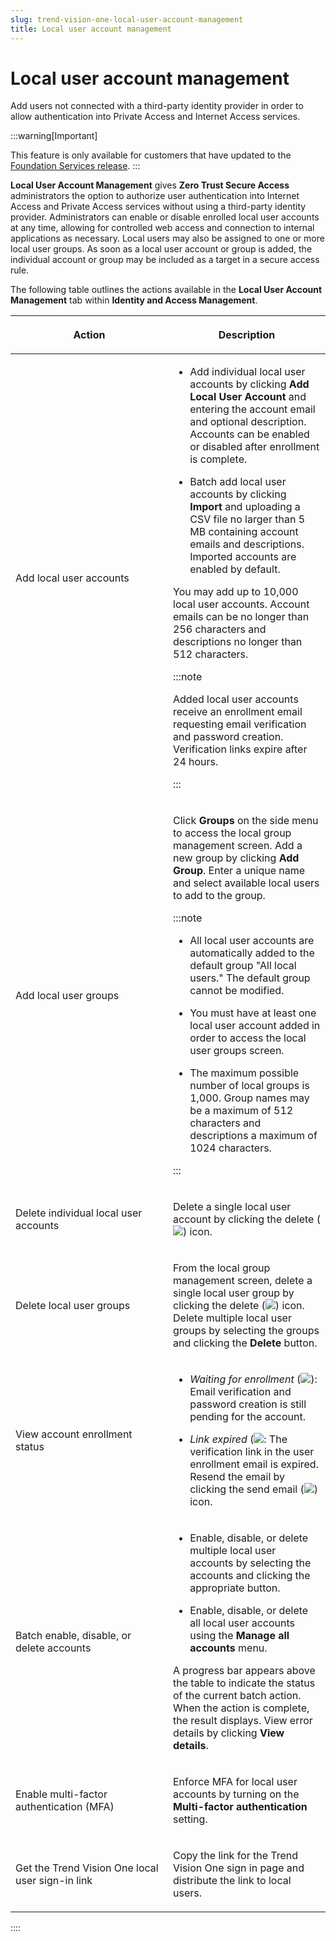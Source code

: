 ```yaml
---
slug: trend-vision-one-local-user-account-management
title: Local user account management
---
```

# Local user account management

Add users not connected with a third-party identity provider in order to allow authentication into Private Access and Internet Access services.

:::warning[Important]

This feature is only available for customers that have updated to the [Foundation Services release](update-foundation-services-release.mdx).
:::

**Local User Account Management** gives **Zero Trust Secure Access** administrators the option to authorize user authentication into Internet Access and Private Access services without using a third-party identity provider. Administrators can enable or disable enrolled local user accounts at any time, allowing for controlled web access and connection to internal applications as necessary. Local users may also be assigned to one or more local user groups. As soon as a local user account or group is added, the individual account or group may be included as a target in a secure access rule.

The following table outlines the actions available in the **Local User Account Management** tab within **Identity and Access Management**.

<table>
<colgroup>
<col style="width: 50%" />
<col style="width: 50%" />
</colgroup>
<thead>
<tr>
<th><p>Action</p></th>
<th><p>Description</p></th>
</tr>
</thead>
<tbody>
<tr>
<td><p>Add local user accounts</p></td>
<td><ul>
<li><p>Add individual local user accounts by clicking <strong>Add Local User Account</strong> and entering the account email and optional description. Accounts can be enabled or disabled after enrollment is complete.</p></li>
<li><p>Batch add local user accounts by clicking <strong>Import</strong> and uploading a CSV file no larger than 5 MB containing account emails and descriptions. Imported accounts are enabled by default.</p></li>
</ul>
<p>You may add up to 10,000 local user accounts. Account emails can be no longer than 256 characters and descriptions no longer than 512 characters.</p>


:::note

<p>Added local user accounts receive an enrollment email requesting email verification and password creation. Verification links expire after 24 hours.</p>


:::

</td>
</tr>
<tr>
<td><p>Add local user groups</p></td>
<td><p>Click <strong>Groups</strong> on the side menu to access the local group management screen. Add a new group by clicking <strong>Add Group</strong>. Enter a unique name and select available local users to add to the group.</p>


:::note

<ul>
<li><p>All local user accounts are automatically added to the default group "All local users." The default group cannot be modified.</p></li>
<li><p>You must have at least one local user account added in order to access the local user groups screen.</p></li>
<li><p>The maximum possible number of local groups is 1,000. Group names may be a maximum of 512 characters and descriptions a maximum of 1024 characters.</p></li>
</ul>


:::

</td>
</tr>
<tr>
<td><p>Delete individual local user accounts</p></td>
<td><p>Delete a single local user account by clicking the delete (<img src="./images/delete_connector=3fc07446-32b8-4304-a62e-6c9ecc08d84f.webp" />) icon.</p></td>
</tr>
<tr>
<td><p>Delete local user groups</p></td>
<td><p>From the local group management screen, delete a single local user group by clicking the delete (<img src="./images/delete_connector=3fc07446-32b8-4304-a62e-6c9ecc08d84f.webp" />) icon. Delete multiple local user groups by selecting the groups and clicking the <strong>Delete</strong> button.</p></td>
</tr>
<tr>
<td><p>View account enrollment status</p></td>
<td><ul>
<li><p><em>Waiting for enrollment</em> (<img src="./images/wait_for_rechability_check=3ac136b1-b643-4b57-95b7-f18fcf10812f.webp" />): Email verification and password creation is still pending for the account.</p></li>
<li><p><em>Link expired</em> (<img src="./images/LinkExpired=e78ab670-ecc2-42fe-9b66-e9c1d5d515ec.webp" />: The verification link in the user enrollment email is expired. Resend the email by clicking the send email (<img src="./images/sendEmail=282fa4e3-ff92-47ae-92aa-eaf5f90d0b0f.webp" />) icon.</p></li>
</ul></td>
</tr>
<tr>
<td><p>Batch enable, disable, or delete accounts</p></td>
<td><ul>
<li><p>Enable, disable, or delete multiple local user accounts by selecting the accounts and clicking the appropriate button.</p></li>
<li><p>Enable, disable, or delete all local user accounts using the <strong>Manage all accounts</strong> menu.</p></li>
</ul>
<p>A progress bar appears above the table to indicate the status of the current batch action. When the action is complete, the result displays. View error details by clicking <strong>View details</strong>.</p></td>
</tr>
<tr>
<td><p>Enable multi-factor authentication (MFA)</p></td>
<td><p>Enforce MFA for local user accounts by turning on the <strong>Multi-factor authentication</strong> setting.</p></td>
</tr>
<tr>
<td><p>Get the Trend Vision One local user sign-in link</p></td>
<td><p>Copy the link for the Trend Vision One sign in page and distribute the link to local users.</p></td>
</tr>
</tbody>
</table>
::::
